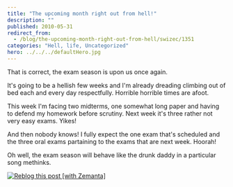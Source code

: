 ```yaml
---
title: "The upcoming month right out from hell!"
description: ""
published: 2010-05-31
redirect_from:
  - /blog/the-upcoming-month-right-out-from-hell/swizec/1351
categories: "Hell, life, Uncategorized"
hero: ../../../defaultHero.jpg
---
```


That is correct, the exam season is upon us once again.

It's going to be a hellish few weeks and I'm already dreading climbing out of bed each and every day respectfully. Horrible horrible times are afoot.

This week I'm facing two midterms, one somewhat long paper and having to defend my homework before scrutiny. Next week it's three rather not very easy exams. Yikes!

And then nobody knows! I fully expect the one exam that's scheduled and the three oral exams partaining to the exams that are next week. Hoorah!

Oh well, the exam season will behave like the drunk daddy in a particular song methinks.

[![Reblog this post [with Zemanta]](https://img.zemanta.com/reblog_e.png?x-id=e95abd04-fee4-4075-9f46-1789f8e79607)](http://reblog.zemanta.com/zemified/e95abd04-fee4-4075-9f46-1789f8e79607/ "Reblog this post [with Zemanta]")
